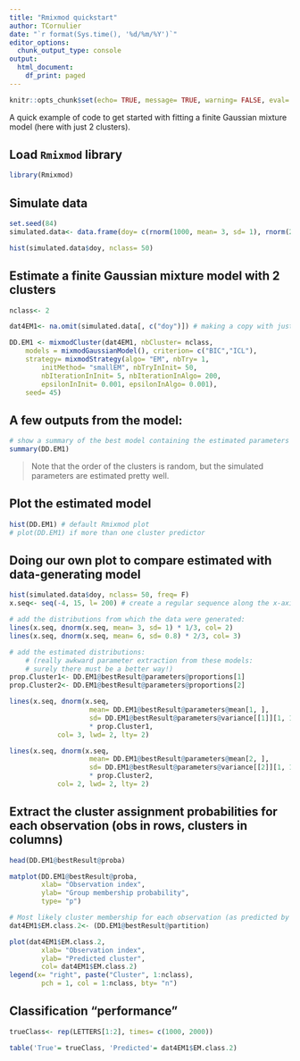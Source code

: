 ```yaml
---
title: "Rmixmod quickstart"
author: TCornulier
date: "`r format(Sys.time(), '%d/%m/%Y')`"
editor_options:
  chunk_output_type: console
output:
  html_document:
    df_print: paged
---
```



```r
knitr::opts_chunk$set(echo= TRUE, message= TRUE, warning= FALSE, eval= TRUE, cache= FALSE)

```

A quick example of code to get started with fitting a finite Gaussian mixture model (here with just 2 clusters).

## Load `Rmixmod` library

```r
library(Rmixmod)

```

## Simulate data

```r
set.seed(84)
simulated.data<- data.frame(doy= c(rnorm(1000, mean= 3, sd= 1), rnorm(2000, mean= 6, sd= 0.8)))

hist(simulated.data$doy, nclass= 50)

```

## Estimate a finite Gaussian mixture model with 2 clusters

```r
nclass<- 2

dat4EM1<- na.omit(simulated.data[, c("doy")]) # making a copy with just the covariates of interest (not required)

DD.EM1 <- mixmodCluster(dat4EM1, nbCluster= nclass, 
	models = mixmodGaussianModel(), criterion= c("BIC","ICL"), 
	strategy= mixmodStrategy(algo= "EM", nbTry= 1, 
		initMethod= "smallEM", nbTryInInit= 50, 
		nbIterationInInit= 5, nbIterationInAlgo= 200, 
		epsilonInInit= 0.001, epsilonInAlgo= 0.001), 
	seed= 45)

```
## A few outputs from the model:

```r
# show a summary of the best model containing the estimated parameters , the likelihood
summary(DD.EM1)

```

> Note that the order of the clusters is random, but the simulated parameters are estimated pretty well.


## Plot the estimated model

```r
hist(DD.EM1) # default Rmixmod plot
# plot(DD.EM1) if more than one cluster predictor

```


## Doing our own plot to compare estimated with data-generating model

```r
hist(simulated.data$doy, nclass= 50, freq= F)
x.seq<- seq(-4, 15, l= 200) # create a regular sequence along the x-axis

# add the distributions from which the data were generated:
lines(x.seq, dnorm(x.seq, mean= 3, sd= 1) * 1/3, col= 2)
lines(x.seq, dnorm(x.seq, mean= 6, sd= 0.8) * 2/3, col= 3)

# add the estimated distributions:
	# (really awkward parameter extraction from these models: 
	# surely there must be a better way!)
prop.Cluster1<- DD.EM1@bestResult@parameters@proportions[1] 
prop.Cluster2<- DD.EM1@bestResult@parameters@proportions[2]

lines(x.seq, dnorm(x.seq, 
					mean= DD.EM1@bestResult@parameters@mean[1, ],
					sd= DD.EM1@bestResult@parameters@variance[[1]][1, 1])
					* prop.Cluster1, 
			col= 3, lwd= 2, lty= 2)

lines(x.seq, dnorm(x.seq, 
					mean= DD.EM1@bestResult@parameters@mean[2, ],
					sd= DD.EM1@bestResult@parameters@variance[[2]][1, 1])
					* prop.Cluster2,
			col= 2, lwd= 2, lty= 2)

```


## Extract the cluster assignment probabilities for each observation (obs in rows, clusters in columns)

```r
head(DD.EM1@bestResult@proba)

matplot(DD.EM1@bestResult@proba, 
		xlab= "Observation index",
		ylab= "Group membership probability", 
		type= "p")

# Most likely cluster membership for each observation (as predicted by the best model)
dat4EM1$EM.class.2<- (DD.EM1@bestResult@partition)

plot(dat4EM1$EM.class.2, 
		xlab= "Observation index", 
		ylab= "Predicted cluster",
		col= dat4EM1$EM.class.2)
legend(x= "right", paste("Cluster", 1:nclass),
    	pch = 1, col = 1:nclass, bty= "n")

```

## Classification "performance"

```r
trueClass<- rep(LETTERS[1:2], times= c(1000, 2000))

table('True'= trueClass, 'Predicted'= dat4EM1$EM.class.2)

```
